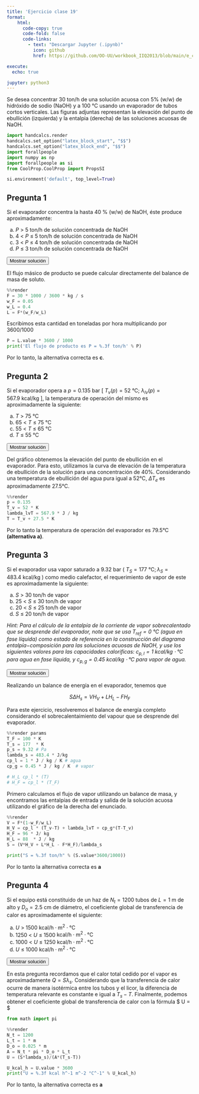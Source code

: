 ```yaml
---
title: 'Ejercicio clase 19'
format:
    html: 
      code-copy: true
      code-fold: false
      code-links: 
        - text: "Descargar Jupyter (.ipynb)"
          icon: github
          href: https://github.com/OO-UU/workbook_IIQ2013/blob/main/e_clase/jupyter/IIQ2013_C19.ipynb

execute: 
  echo: true

jupyter: python3
---
```



Se desea concentrar 30 ton/h de una solución acuosa con 5% (w/w) de hidróxido de sodio (NaOH) y a 100 °C
usando un evaporador de tubos cortos verticales. Las figuras adjuntas representan la elevación del punto de
ebullición (izquierda) y la entalpia (derecha) de las soluciones acuosas de NaOH.

```python
import handcalcs.render
handcalcs.set_option("latex_block_start", "$$")
handcalcs.set_option("latex_block_end", "$$")
import forallpeople
import numpy as np
import forallpeople as si
from CoolProp.CoolProp import PropsSI
```

```python
si.environment('default', top_level=True)
```

## Pregunta 1

Si el evaporador concentra la hasta $40~\%$ (w/w) de NaOH, éste produce aproximadamente:

(a) $P$ $>$ $5$ $\text{ton/h}$ de solución concentrada de NaOH\
(b) $4$ $<$ $P$ $\leq$ $5$ $\text{ton/h}$ de solución concentrada de NaOH\
(c) $3$ $<$ $P$ $\leq$ $4$ $\text{ton/h}$ de solución concentrada de NaOH\
(d) $P$ $\leq$ $3$ $\text{ton/h}$ de solución concentrada de NaOH

<button class="btn btn-success" data-bs-toggle="collapse" href="#ec_19-1-sol" aria-expanded="false">Mostrar solución</button>

::: {#ec_19-1-sol .collapse .multi-collapse}

El flujo másico de producto se puede calcular directamente del balance de masa de soluto.

```python
%%render
F = 30 * 1000 / 3600 * kg / s
w_F = 0.05
w_L = 0.4
L = F*(w_F/w_L)
```

Escribimos esta cantidad en toneladas por hora multiplicando por 3600/1000

```python
P = L.value * 3600 / 1000
print('El flujo de producto es P = %.3f ton/h' % P)
```

Por lo tanto, la alternativa correcta es **c**.

:::

## Pregunta 2

Si el evaporador opera a $p = 0.135~\text{bar}$ $\left[~T_v(p) = 52~\text{°C};~\lambda_{lv}(p) = 567.9~\text{kcal/kg}~\right]$, la temperatura de operación del mismo es aproximadamente la siguiente:

(a) $T$ $>$ $75$ $\text{°C}$\
(b) $65$ $<$ $T$ $\leq$ $75$ $\text{°C}$\
(c) $55$ $<$ $T$ $\leq$ $65$ $\text{°C}$\
(d) $T$ $\leq$ $55$ $\text{°C}$

<button class="btn btn-success" data-bs-toggle="collapse" href="#ec_19-2-sol" aria-expanded="false">Mostrar solución</button>

::: {#ec_19-2-sol .collapse .multi-collapse}

Del gráfico obtenemos la elevación del punto de ebullición en el evaporador. Para esto, utilizamos la curva de elevación de la temperatura de ebullición de la solución para una concentración de 40%. Considerando una temperatura de ebullición del agua pura igual a 52°C, $\Delta T_e$ es aproximadamente 27.5°C.

```python
%%render
p = 0.135
T_v = 52 * K
lambda_lvT = 567.9 * J / kg 
T = T_v + 27.5 * K
```

Por lo tanto la temperatura de operación del evaporador es 79.5°C **(alternativa a)**.

:::

## Pregunta 3

Si el evaporador usa vapor saturado a $9.32~\text{bar}$ $\left(~T_S = 177~\text{°C}; \lambda_S = 483.4~\text{kcal/kg}~\right)$ como medio calefactor, el requerimiento de vapor de este es aproximadamente la siguiente:

(a) $S$ $>$ $30$ $\text{ton/h}$ de vapor\
(b) $25$ $<$ $S$ $\leq$ $30$ $\text{ton/h}$ de vapor\
(c) $20$ $<$ $S$ $\leq$ $25$ $\text{ton/h}$ de vapor\
(d) $S$ $\leq$ $20$ $\text{ton/h}$ de vapor

*Hint: Para el cálculo de la entalpía de la corriente de vapor sobrecalentado que se desprende del evaporador, note que se usa $T_{ref} = 0~\text{°C}$ (agua en fase líquida) como estado de referencia en la construcción del diagrama entalpía−composición para las soluciones acuosas de NaOH, y use los siguientes valores para las capacidades caloríficas: $c_{p,l} = 1~\text{kcal/kg}\cdot\text{°C}$ para agua en fase líquida, y $c_{p,g} = 0.45~\text{kcal/kg}\cdot\text{°C}$ para vapor de agua.*

<button class="btn btn-success" data-bs-toggle="collapse" href="#ec_19-3-sol" aria-expanded="false">Mostrar solución</button>

::: {#ec_19-3-sol .collapse .multi-collapse}

Realizando un balance de energía en el evaporador, tenemos que

$$ S \Delta H_{s} = V H_V + L H_L - F H_F $$

Para este ejercicio, resolveremos el balance de energía completo considerando el sobrecalentaimiento del vapour que se desprende del evaporador.

```python
%%render params
T_F = 100 * K
T_s = 177  * K
p_s = 9.32 # Pa
lambda_s = 483.4 * J/kg 
cp_l = 1 * J / kg / K # agua
cp_g = 0.45 * J / kg / K  # vapor

# H_L cp_l * (T)
# H_F = cp_l * (T_F)
```

Primero calculamos el flujo de vapor utilizando un balance de masa, y encontramos las entalpías de entrada y salida de la solución acuosa utilizando el gráfico de la derecha del enunciado. 

```python
%%render
V = F*(1-w_F/w_L)
H_V = cp_l * (T_v-T) + lambda_lvT + cp_g*(T-T_v)
H_F = 96 * J/ kg 
H_L = 88  * J / kg 
S = (V*H_V + L*H_L - F*H_F)/lambda_s
```

```python
print("S = %.3f ton/h" % (S.value*3600/1000))
```

Por lo tanto la alternativa correcta es **a**

:::

## Pregunta 4

Si el equipo está constituido de un haz de $N_t = 1200$ tubos de $L = 1~\text{m}$ de alto y $D_o = 2.5~\text{cm}$ de diámetro, el coeficiente global de transferencia de calor es aproximadamente el siguiente:

(a) $U$ $>$ $1500$ $\text{kcal/h}\cdot\text{m}^2\cdot\text{°C}$\
(b) $1250$ $<$ $U$ $\leq$ $1500$ $\text{kcal/h}\cdot\text{m}^2\cdot\text{°C}$\
(c) $1000$ $<$ $U$ $\leq$ $1250$ $\text{kcal/h}\cdot\text{m}^2\cdot\text{°C}$\
(d) $U$ $\leq$ $1000$ $\text{kcal/h}\cdot\text{m}^2\cdot\text{°C}$

<button class="btn btn-success" data-bs-toggle="collapse" href="#ec_19-4-sol" aria-expanded="false">Mostrar solución</button>

::: {#ec_19-4-sol .collapse .multi-collapse}

En esta pregunta recordamos que el calor total cedido por el vapor es aproximadamente $Q = S \lambda_s$. Considerando que la transferencia de calor ocurre de manera isotérmica entre los tubos y el licor, la diferencia de temperatura relevante es constante e igual a $T_s - T$. Finalmente, podemos obtener el coeficiente global de transferencia de calor con la fórmula $ U = \frac{Q}{A(T_s-T)} $

```python
from math import pi
```

```python
%%render
N_t = 1200
L_t = 1 * m
D_o = 0.025 * m
A = N_t * pi * D_o * L_t 
U = (S*lambda_s)/(A*(T_s-T))
```

```python
U_kcal_h = U.value * 3600
print("U = %.3f kcal h^-1 m^-2 °C^-1" % U_kcal_h)
```

Por lo tanto, la alternativa correcta es **a**

:::